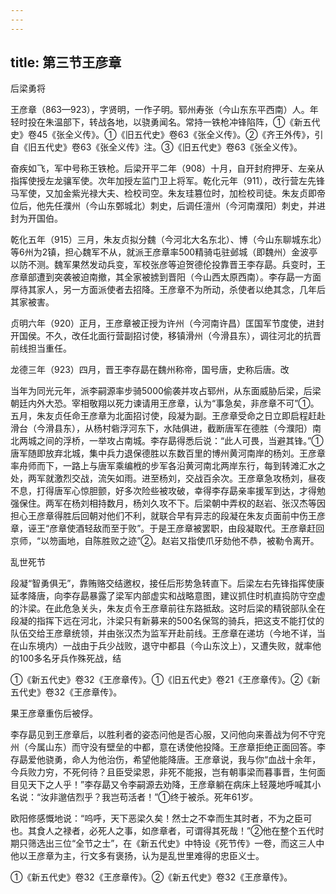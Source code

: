 ```yaml
---
---
---
```

title: 第三节王彦章
---



后梁勇将

王彦章（863—923），字贤明，一作子明。郓州寿张（今山东东平西南）人。年轻时投在朱温部下，转战各地，以骁勇闻名。常持一铁枪冲锋陷阵，①《新五代史》卷45《张全义传》。①《旧五代史》卷63《张全义传》。②《齐王外传》，引自《旧五代史》卷63《张全义传》注。③《旧五代史》卷63《张全义传》。

奋疾如飞，军中号称王铁枪。后梁开平二年（908）十月，自开封府押牙、左亲从指挥使授左龙骧军使。次年加授左监门卫上将军。乾化元年（911），改行营左先锋马军使，又加金紫光禄大夫、检校司空。朱友珪篡位时，加检校司徒。朱友贞即帝位后，他先任濮州（今山东鄄城北）刺史，后调任澶州（今河南濮阳）刺史，并进封为开国伯。

乾化五年（915）三月，朱友贞拟分魏（今河北大名东北）、博（今山东聊城东北）等6州为2镇，担心魏军不从，就派王彦章率500精骑屯驻邺城（即魏州）金波亭以防不测。魏军果然发动兵变，军校张彦等迫贺德伦投靠晋王李存勗。兵变时，王彦章部遭到突袭被迫南撤，其全家被掳到晋阳（今山西太原西南）。李存勗一方面厚待其家人，另一方面派使者去招降。王彦章不为所动，杀使者以绝其念，几年后其家被害。

贞明六年（920）正月，王彦章被正授为许州（今河南许昌）匡国军节度使，进封开国侯。不久，改任北面行营副招讨使，移镇滑州（今滑县东），调往河北的抗晋前线担当重任。

龙德三年（923）四月，晋王李存勗在魏州称帝，国号唐，史称后唐。改

当年为同光元年，派李嗣源率步骑5000偷袭并攻占郓州，从东面威胁后梁，后梁朝廷内外大恐。宰相敬翔以死力谏请用王彦章，认为“事急矣，非彦章不可”①。五月，朱友贞任命王彦章为北面招讨使，段凝为副。王彦章受命之日立即启程赶赴滑台（今滑县东），从杨村砦浮河东下，水陆俱进，截断唐军在德胜（今濮阳）南北两城之间的浮桥，一举攻占南城。李存勗得悉后说：“此人可畏，当避其锋。”①唐军随即放弃北城，集中兵力退保德胜以东数百里的博州黄河南岸的杨刘。王彦章率舟师而下，一路上与唐军乘编栰的步军各沿黄河南北两岸东行，每到转滩汇水之处，两军就激烈交战，流矢如雨。进至杨刘，交战百余次。王彦章急攻杨刘，昼夜不息，打得唐军心惊胆颤，好多次险些被攻破，幸得李存勗亲率援军到达，才得勉强保住。两军在杨刘相持数月，杨刘久攻不下。后梁朝中弄权的赵岩、张汉杰等因担心王彦章得胜后回朝对他们不利，就联合早有异志的段凝在朱友贞面前中伤王彦章，诬王“彦章使酒轻敌而至于败”。于是王彦章被罢职，由段凝取代。王彦章赶回京师，“以笏画地，自陈胜败之迹”②。赵岩又指使爪牙劾他不恭，被勒令离开。

乱世死节

段凝“智勇俱无”，靠贿赂交结邀权，接任后形势急转直下。后梁左右先锋指挥使康延孝降唐，向李存勗暴露了梁军内部虚实和战略意图，建议抓住时机直捣防守空虚的汴梁。在此危急关头，朱友贞令王彦章前往东路抵敌。这时后梁的精锐部队全在段凝的指挥下远在河北，汴梁只有新募来的500名保驾的骑兵，把这支不能打仗的队伍交给王彦章统领，并由张汉杰为监军开赴前线。王彦章在递坊（今地不详，当在山东境内）一战由于兵少战败，退守中都县（今山东汶上），又遭失败，就率他的100多名牙兵作殊死战，结

①《新五代史》卷32《王彦章传》。①《旧五代史》卷21《王彦章传》。②《新五代史》卷32《王彦章传》。

果王彦章重伤后被俘。

李存勗见到王彦章后，以胜利者的姿态问他是否心服，又问他向来善战为何不守兖州（今属山东）而守没有壁垒的中都，意在诱使他投降。王彦章拒绝正面回答。李存勗爱他骁勇，命人为他治伤，希望他能降唐。王彦章说，我与你“血战十余年，今兵败力穷，不死何待？且臣受梁恩，非死不能报，岂有朝事梁而暮事晋，生何面目见天下之人乎！”李存勗又令李嗣源去劝降，王彦章躺在病床上轻蔑地呼喊其小名说：“汝非邈佶烈乎？我岂苟活者！”①终于被杀。死年61岁。

欧阳修感慨地说：“呜呼，天下恶梁久矣！然士之不幸而生其时者，不为之臣可也。其食人之禄者，必死人之事，如彦章者，可谓得其死哉！”②他在整个五代时期只筛选出三位“全节之士”，在《新五代史》中特设《死节传》一卷，而这三人中他以王彦章为主，行文多有褒扬，认为是乱世里难得的忠臣义士。

①《新五代史》卷32《王彦章传》。②《新五代史》卷32《王彦章传》。